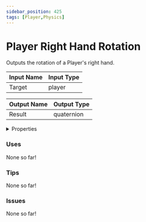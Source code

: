 ```yaml
---
sidebar_position: 425
tags: [Player,Physics]
---
```


# Player Right Hand Rotation

Outputs the rotation of a Player's right hand.




<EsbSvg />

| Input Name | Input Type |
|-----------|-----------|
| Target | player |

| Output Name | Output Type |
|-----------|-----------|
| Result | quaternion |


<details>
  <summary>Properties</summary>
  <div>
    <div>
    <table>
      <thead>
        <tr>
          <th>Is beta required?</th>
          <th>❌</th>
        </tr>
        <tr>
          <th>Is this chip a trolling risk?</th>
          <th>❌</th>
        </tr>
        <tr>
          <th>Chip UUID</th>
          <th>0afab661-0870-42bb-9256-891f1a876b3b</th>
        </tr>
      </thead>
    </table>
    </div>
  </div>
</details>

### Uses

None so far!

### Tips

None so far!

### Issues

None so far!